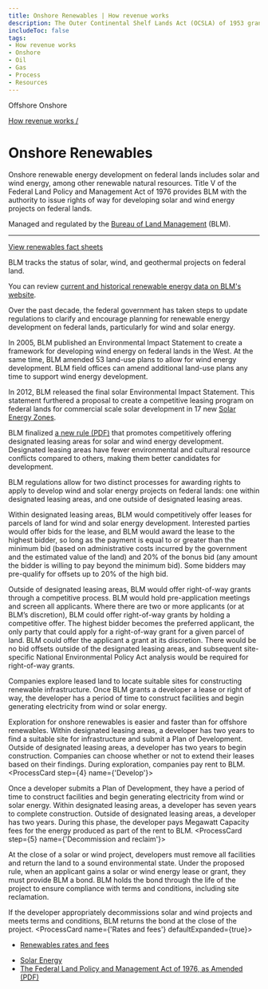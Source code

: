 ```yaml
---
title: Onshore Renewables | How revenue works
description: The Outer Continental Shelf Lands Act (OCSLA) of 1953 grants the Secretary of the Department of the Interior (DOI) the authority to manage offshore energy resources and to develop regulations to carry out that authority. Three agencies within DOI — BOEM, BSEE, and ONRR — work together to manage, regulate, and collect revenue from leased acres across the Outer Continental Shelf.
includeToc: false
tags:
- How revenue works
- Onshore
- Oil
- Gas
- Process
- Resources
---
```


<PageTabs>
  <PageTab alt={'Navigate to Offshore Renewables'} to={'/how-revenue-works/offshore-renewables/'}>
    Offshore
  </PageTab>
  <PageTab>
    Onshore
  </PageTab>
</PageTabs>

<Box bgcolor='primary.main'>
<Container maxWidth="lg">
<Grid container alignItems='center'>
<Grid item xs={12} sm={8}>
<Box p={3} pl={0}>

[How revenue works /](/how-revenue-works/)

# Onshore Renewables

Onshore renewable energy development on federal lands includes solar and wind energy, among other renewable natural resources. Title V of the Federal Land Policy and Management Act of 1976 provides BLM with the authority to issue rights of way for developing solar and wind energy projects on federal lands.
</Box>
</Grid>
<Grid container xs={12} sm={4} >
<Box p={3} border={4} borderTop={0} borderBottom={0} borderColor='white'>
<Grid container xs={12}>
<Grid item xs={8}>

Managed and regulated by the [Bureau of Land Management](https://www.blm.gov/) (BLM).

<hr />

[View renewables fact sheets](../../?tab=tab-fact-sheets)

</Grid>
<Grid item xs={4}>
<Box p={4}><BlmLogoImg></BlmLogoImg></Box>
</Grid>

</Grid>
</Box>
</Grid>
</Grid>

</Container>
</Box>

<OnshoreRenewablesBackground>

<Grid container spacing={2} alignItems='flex-start'>
<Grid item xs={12} sm={4}>
<Box p={9} m={9}  display={{ xs: 'none', sm: 'block' }}/>
<Box p={8} display={{ xs: 'block', sm: 'none' }}/>
<DidYouKnowCard>

BLM tracks the status of solar, wind, and geothermal projects on federal land.

<CollapsibleContent>

You can review [current and historical renewable energy data on BLM's website](https://www.blm.gov/programs/energy-and-minerals/renewable-energy).

</CollapsibleContent>
</DidYouKnowCard>
</Grid>
<Grid item xs={12} sm={1}>
</Grid>
<Grid item xs={12} sm={7}>
<Box mt={5}>
<ProcessCard step={1} name={'Plan'}>

Over the past decade, the federal government has taken steps to update regulations to clarify and encourage planning for renewable energy development on federal lands, particularly for wind and solar energy.

In 2005, BLM published an <GlossaryTerm>Environmental Impact Statement</GlossaryTerm> to create a framework for developing wind energy on federal lands in the West. At the same time, BLM amended 53 land-use plans to allow for wind energy development. BLM field offices can amend additional land-use plans any time to support wind energy development.

In 2012, BLM released the final solar Environmental Impact Statement. This statement furthered a proposal to create a competitive leasing program on federal lands for commercial scale solar development in 17 new [Solar Energy Zones](https://www.blm.gov/programs/energy-and-minerals/renewable-energy/solar-energy/permitting-and-development/land-use-planning).

BLM finalized [a new rule (PDF)](https://www.blm.gov/sites/blm.gov/files/Energyandminerals_Renewable_Wind_solar_finalrule.pdf) that promotes competitively offering designated leasing areas for solar and wind energy development. Designated leasing areas have fewer environmental and cultural resource conflicts compared to others, making them better candidates for development.

</ProcessCard>
<ProcessCard step={2} name={'Lease'}>

BLM regulations allow for two distinct processes for awarding rights to apply to develop wind and solar energy projects on federal lands: one within designated leasing areas, and one outside of designated leasing areas.

Within designated leasing areas, BLM would competitively offer leases for parcels of land for wind and solar energy development. Interested parties would offer bids for the lease, and BLM would award the lease to the highest bidder, so long as the payment is equal to or greater than the minimum bid (based on administrative costs incurred by the government and the estimated value of the land) and 20% of the bonus bid (any amount the bidder is willing to pay beyond the minimum bid). Some bidders may pre-qualify for offsets up to 20% of the high bid.

Outside of designated leasing areas, BLM would offer right-of-way grants through a competitive process. BLM would hold pre-application meetings and screen all applicants. Where there are two or more applicants (or at BLM’s discretion), BLM could offer right-of-way grants by holding a competitive offer. The highest bidder becomes the preferred applicant, the only party that could apply for a right-of-way grant for a given parcel of land. BLM could offer the applicant a grant at its discretion. There would be no bid offsets outside of the designated leasing areas, and subsequent site-specific National Environmental Policy Act analysis would be required for right-of-way grants.

</ProcessCard>
<ProcessCard step={3} name={'Explore'}>

Companies explore leased land to locate suitable sites for constructing renewable infrastructure. Once BLM grants a developer a lease or right of way, the developer has a period of time to construct facilities and begin generating electricity from wind or solar energy.

Exploration for onshore renewables is easier and faster than for offshore renewables. Within designated leasing areas, a developer has two years to find a suitable site for infrastructure and submit a Plan of Development. Outside of designated leasing areas, a developer has two years to begin construction. Companies can choose whether or not to extend their leases based on their findings. During exploration, companies pay <GlossaryTerm>rent</GlossaryTerm> to BLM.
</ProcessCard>
<ProcessCard step={4} name={'Develop'}>

Once a developer submits a Plan of Development, they have a period of time to construct facilities and begin generating electricity from wind or solar energy. Within designated leasing areas, a developer has seven years to complete construction. Outside of designated leasing areas, a developer has two years. During this phase, the developer pays <GlossaryTerm termKey="Megawatt Capacity (MC) fee">Megawatt Capacity fees</GlossaryTerm> for the energy produced as part of the rent to BLM.
</ProcessCard>
<ProcessCard step={5} name={'Decommission and reclaim'}>

At the close of a solar or wind project, developers must remove all facilities and return the land to a sound environmental state. Under the proposed rule, when an applicant gains a solar or wind energy lease or grant, they must provide BLM a bond. BLM holds the bond through the life of the project to ensure compliance with terms and conditions, including site <GlossaryTerm>reclamation</GlossaryTerm>.

If the developer appropriately decommissions solar and wind projects and meets terms and conditions, BLM returns the bond at the close of the project.
</ProcessCard>
<ProcessCard name={'Rates and fees'} defaultExpanded={true}>

- [Renewables rates and fees](/how-revenue-works/revenues/#Solar-and-wind-energy)

</ProcessCard>
<ProcessCard name={'Learn more'} defaultExpanded={true}>

- [Solar Energy](https://www.blm.gov/programs/energy-and-minerals/renewable-energy/solar-energy)
- [The Federal Land Policy and Management Act of 1976, as Amended (PDF)](https://www.blm.gov/sites/blm.gov/files/AboutUs_LawsandRegs_FLPMA.pdf)

</ProcessCard>
</Box>
</Grid>
</Grid>
</OnshoreRenewablesBackground>
